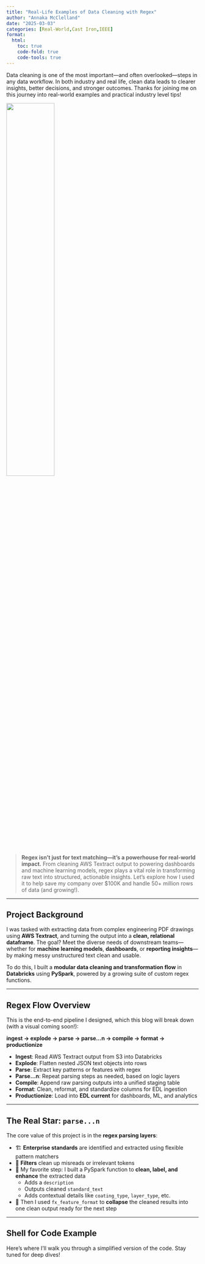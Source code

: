 ```yaml
---
title: "Real-Life Examples of Data Cleaning with Regex"
author: "Annaka McClelland"
date: "2025-03-03"
categories: [Real-World,Cast Iron,IEEE]
format:
  html:
    toc: true
    code-fold: true
    code-tools: true
---
```


Data cleaning is one of the most important—and often overlooked—steps in any data workflow. In both industry and real life, clean data leads to clearer insights, better decisions, and stronger outcomes. Thanks for joining me on this journey into real-world examples and practical industry level tips!

![](woman_regex_pic.png){width=50%}


> **Regex isn't just for text matching—it's a powerhouse for real-world impact.** From cleaning AWS Textract output to powering dashboards and machine learning models, regex plays a vital role in transforming raw text into structured, actionable insights. Let’s explore how I used it to help save my company over $100K and handle 50+ million rows of data (and growing!).

---

## Project Background

I was tasked with extracting data from complex engineering PDF drawings using **AWS Textract**, and turning the output into a **clean, relational dataframe**. The goal? Meet the diverse needs of downstream teams—whether for **machine learning models**, **dashboards**, or **reporting insights**—by making messy unstructured text clean and usable.

To do this, I built a **modular data cleaning and transformation flow** in **Databricks** using **PySpark**, powered by a growing suite of custom regex functions.

---

## Regex Flow Overview

This is the end-to-end pipeline I designed, which this blog will break down (with a visual coming soon!):

**ingest → explode → parse → parse...n → compile → format → productionize**

- **Ingest**: Read AWS Textract output from S3 into Databricks
- **Explode**: Flatten nested JSON text objects into rows
- **Parse**: Extract key patterns or features with regex
- **Parse...n**: Repeat parsing steps as needed, based on logic layers
- **Compile**: Append raw parsing outputs into a unified staging table
- **Format**: Clean, reformat, and standardize columns for EDL ingestion
- **Productionize**: Load into **EDL current** for dashboards, ML, and analytics

---

## The Real Star: `parse...n`

The core value of this project is in the **regex parsing layers**:

- 🏗️ **Enterprise standards** are identified and extracted using flexible pattern matchers
- 🧼 **Filters** clean up misreads or irrelevant tokens
- 🧠 My favorite step: I built a PySpark function to **clean, label, and enhance** the extracted data
    - Adds a `description`
    - Outputs cleaned `standard_text`
    - Adds contextual details like `coating_type`, `layer_type`, etc.
- 🔄 Then I used `fx_feature_format` to **collapse** the cleaned results into one clean output ready for the next step

---

## Shell for Code Example

Here’s where I’ll walk you through a simplified version of the code. Stay tuned for deep dives!

